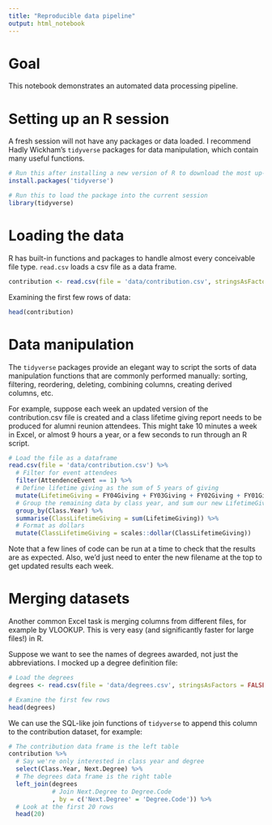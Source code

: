 ```yaml
---
title: "Reproducible data pipeline"
output: html_notebook
---
```


# Goal

This notebook demonstrates an automated data processing pipeline.

# Setting up an R session

A fresh session will not have any packages or data loaded. I recommend Hadly Wickham's `tidyverse` packages for data manipulation, which contain many useful functions.

```r
# Run this after installing a new version of R to download the most up-to-date version of the package
install.packages('tidyverse')
```

```r
# Run this to load the package into the current session
library(tidyverse)
```

# Loading the data

R has built-in functions and packages to handle almost every conceivable file type. `read.csv` loads a csv file as a data frame.

```r
contribution <- read.csv(file = 'data/contribution.csv', stringsAsFactors = FALSE)
```

Examining the first few rows of data:

```r
head(contribution)
```

# Data manipulation

The `tidyverse` packages provide an elegant way to script the sorts of data manipulation functions that are commonly performed manually: sorting, filtering, reordering, deleting, combining columns, creating derived columns, etc.

For example, suppose each week an updated version of the contribution.csv file is created and a class lifetime giving report needs to be produced for alumni reunion attendees. This might take 10 minutes a week in Excel, or almost 9 hours a year, or a few seconds to run through an R script.

```r
# Load the file as a dataframe
read.csv(file = 'data/contribution.csv') %>%
  # Filter for event attendees
  filter(AttendenceEvent == 1) %>%
  # Define lifetime giving as the sum of 5 years of giving
  mutate(LifetimeGiving = FY04Giving + FY03Giving + FY02Giving + FY01Giving + FY00Giving) %>%
  # Group the remaining data by class year, and sum our new LifetimeGiving object within each year
  group_by(Class.Year) %>%
  summarise(ClassLifetimeGiving = sum(LifetimeGiving)) %>%
  # Format as dollars
  mutate(ClassLifetimeGiving = scales::dollar(ClassLifetimeGiving))
```

Note that a few lines of code can be run at a time to check that the results are as expected. Also, we'd just need to enter the new filename at the top to get updated results each week.

# Merging datasets

Another common Excel task is merging columns from different files, for example by VLOOKUP. This is very easy (and significantly faster for large files!) in R.

Suppose we want to see the names of degrees awarded, not just the abbreviations. I mocked up a degree definition file:

```r
# Load the degrees
degrees <- read.csv(file = 'data/degrees.csv', stringsAsFactors = FALSE)

# Examine the first few rows
head(degrees)
```

We can use the SQL-like join functions of `tidyverse` to append this column to the contribution dataset, for example:

```r
# The contribution data frame is the left table
contribution %>% 
  # Say we're only interested in class year and degree
  select(Class.Year, Next.Degree) %>%
  # The degrees data frame is the right table
  left_join(degrees
            # Join Next.Degree to Degree.Code
            , by = c('Next.Degree' = 'Degree.Code')) %>%
  # Look at the first 20 rows
  head(20)
```
